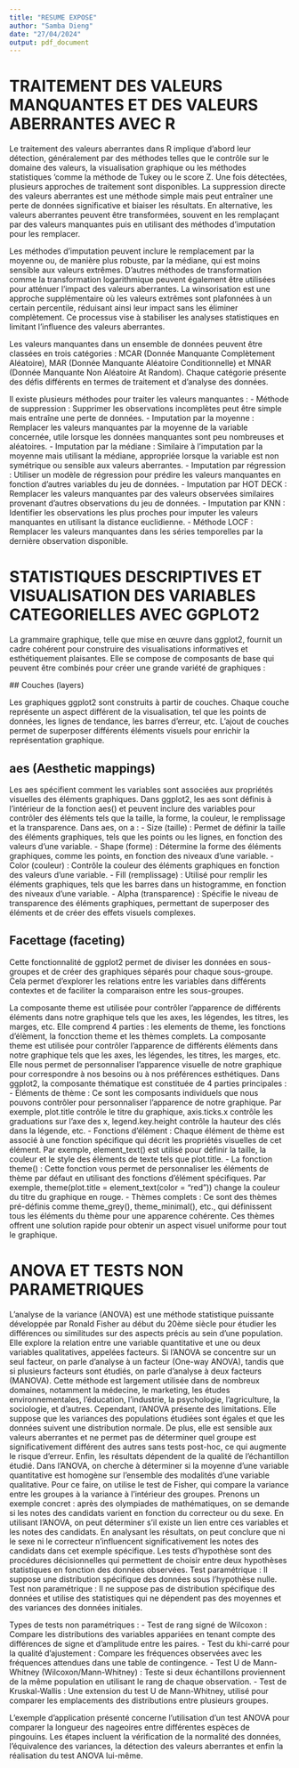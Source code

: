 ---
title: "RESUME EXPOSE"
author: "Samba Dieng"
date: "27/04/2024"
output: pdf_document
---


# TRAITEMENT DES VALEURS MANQUANTES ET DES VALEURS ABERRANTES AVEC R
  
 Le traitement des valeurs aberrantes dans R implique d'abord leur détection, généralement par des méthodes telles que le contrôle sur le domaine des valeurs, la visualisation graphique ou les méthodes statistiques 'comme la méthode de Tukey ou le score Z. Une fois détectées, plusieurs approches de traitement sont disponibles. La suppression directe des valeurs aberrantes est une méthode simple mais peut entraîner une perte de données significative et biaiser les résultats. En alternative, les valeurs aberrantes peuvent être transformées, souvent en les remplaçant par des valeurs manquantes puis en utilisant des méthodes d'imputation pour les remplacer.

Les méthodes d'imputation peuvent inclure le remplacement par la moyenne ou, de manière plus robuste, par la médiane, qui est moins sensible aux valeurs extrêmes. D'autres méthodes de transformation comme la transformation logarithmique peuvent également être utilisées pour atténuer l'impact des valeurs aberrantes. La winsorisation est une approche supplémentaire où les valeurs extrêmes sont plafonnées à un certain percentile, réduisant ainsi leur impact sans les éliminer complètement. Ce processus vise à stabiliser les analyses statistiques en limitant l'influence des valeurs aberrantes.

Les valeurs manquantes dans un ensemble de données peuvent être classées en trois catégories : MCAR (Donnée Manquante Complètement Aléatoire), MAR (Donnée Manquante Aléatoire Conditionnelle) et MNAR (Donnée Manquante Non Aléatoire At Random). Chaque catégorie présente des défis différents en termes de traitement et d'analyse des données.

Il existe plusieurs méthodes pour traiter les valeurs manquantes :
- Méthode de suppression : Supprimer les observations incomplètes peut être simple mais entraîne une perte de données.
- Imputation par la moyenne : Remplacer les valeurs manquantes par la moyenne de la variable concernée, utile lorsque les données manquantes sont peu nombreuses et aléatoires.
- Imputation par la médiane : Similaire à l'imputation par la moyenne mais utilisant la médiane, appropriée lorsque la variable est non symétrique ou sensible aux valeurs aberrantes.
- Imputation par régression : Utiliser un modèle de régression pour prédire les valeurs manquantes en fonction d'autres variables du jeu de données.
- Imputation par HOT DECK : Remplacer les valeurs manquantes par des valeurs observées similaires provenant d'autres observations du jeu de données.
- Imputation par KNN : Identifier les observations les plus proches pour imputer les valeurs manquantes en utilisant la distance euclidienne.
- Méthode LOCF : Remplacer les valeurs manquantes dans les séries temporelles par la dernière observation disponible.

# STATISTIQUES DESCRIPTIVES ET VISUALISATION DES VARIABLES CATEGORIELLES AVEC GGPLOT2

La grammaire graphique, telle que mise en œuvre dans ggplot2, fournit un cadre cohérent pour construire des visualisations informatives et esthétiquement plaisantes. Elle se compose de composants de base qui peuvent être combinés pour créer une grande variété de graphiques :
  
  ## Couches (layers)
  
  Les graphiques ggplot2 sont construits à partir de couches. Chaque couche représente un aspect différent de la visualisation, tel que les points de données, les lignes de tendance, les barres d'erreur, etc. L'ajout de couches permet de superposer différents éléments visuels pour enrichir la représentation graphique.

## aes (Aesthetic mappings)

Les aes spécifient comment les variables sont associées aux propriétés visuelles des éléments graphiques. Dans ggplot2, les aes sont définis à l'intérieur de la fonction aes() et peuvent inclure des variables pour contrôler des éléments tels que la taille, la forme, la couleur, le remplissage et la transparence. Dans aes, on a :
- Size (taille) : Permet de définir la taille des éléments graphiques, tels que les points ou les lignes, en fonction des valeurs d'une variable.
- Shape (forme) : Détermine la forme des éléments graphiques, comme les points, en fonction des niveaux d'une variable.
- Color (couleur) : Contrôle la couleur des éléments graphiques en fonction des valeurs d'une variable.
- Fill (remplissage) : Utilisé pour remplir les éléments graphiques, tels que les barres dans un histogramme, en fonction des niveaux d'une variable.
- Alpha (transparence) : Spécifie le niveau de transparence des éléments graphiques, permettant de superposer des éléments et de créer des effets visuels complexes.

## Facettage (faceting)

Cette fonctionnalité de ggplot2 permet de diviser les données en sous-groupes et de créer des graphiques séparés pour chaque sous-groupe. Cela permet d'explorer les relations entre les variables dans différents contextes et de faciliter la comparaison entre les sous-groupes.

La composante theme est utilisée pour contrôler l’apparence de différents éléments dans notre graphique tels que les axes, les légendes, les titres, les marges, etc. Elle comprend 4 parties : les elements de theme, les fonctions d’élèment, la foncction theme et les thèmes complets. La composante theme est utilisée pour contrôler l’apparence de différents éléments dans notre graphique tels que les axes, les légendes, les titres, les marges, etc. Elle nous permet de personnaliser l’apparence visuelle de notre graphique pour correspondre à nos besoins ou à nos préférences esthétiques. Dans ggplot2, la composante thématique est constituée de 4 parties principales : - Éléments de thème : Ce sont les composants individuels que nous pouvons contrôler pour personnaliser l’apparence de notre graphique. Par exemple, plot.title contrôle le titre du graphique, axis.ticks.x contrôle les graduations sur l’axe des x, legend.key.height contrôle la hauteur des clés dans la légende, etc. - Fonctions d’élément : Chaque élément de thème est associé à une fonction spécifique qui décrit les propriétés visuelles de cet élément. Par exemple, element_text() est utilisé pour définir la taille, la couleur et le style des élèments de texte tels que plot.title. - La fonction theme() : Cette fonction vous permet de personnaliser les éléments de thème par défaut en utilisant des fonctions d’élément spécifiques. Par exemple, theme(plot.title = element_text(color = “red”)) change la couleur du titre du graphique en rouge. - Thèmes complets : Ce sont des thèmes pré-définis comme theme_grey(), theme_minimal(), etc., qui définissent tous les éléments du thème pour une apparence cohérente. Ces thèmes offrent une solution rapide pour obtenir un aspect visuel uniforme pour tout le graphique.

# ANOVA ET TESTS NON PARAMETRIQUES

L'analyse de la variance (ANOVA) est une méthode statistique puissante développée par Ronald Fisher au début du 20ème siècle pour étudier les différences ou similitudes sur des aspects précis au sein d'une population. Elle explore la relation entre une variable quantitative et une ou deux variables qualitatives, appelées facteurs.
Si l'ANOVA se concentre sur un seul facteur, on parle d'analyse à un facteur (One-way ANOVA), tandis que si plusieurs facteurs sont étudiés, on parle d'analyse à deux facteurs (MANOVA). Cette méthode est largement utilisée dans de nombreux domaines, notamment la médecine, le marketing, les études environnementales, l'éducation, l'industrie, la psychologie, l'agriculture, la sociologie, et d'autres.
Cependant, l'ANOVA présente des limitations. Elle suppose que les variances des populations étudiées sont égales et que les données suivent une distribution normale. De plus, elle est sensible aux valeurs aberrantes et ne permet pas de déterminer quel groupe est significativement différent des autres sans tests post-hoc, ce qui augmente le risque d'erreur. Enfin, les résultats dépendent de la qualité de l'échantillon étudié.
Dans l'ANOVA, on cherche à déterminer si la moyenne d'une variable quantitative est homogène sur l'ensemble des modalités d'une variable qualitative. Pour ce faire, on utilise le test de Fisher, qui compare la variance entre les groupes à la variance à l'intérieur des groupes.
Prenons un exemple concret : après des olympiades de mathématiques, on se demande si les notes des candidats varient en fonction du correcteur ou du sexe. En utilisant l'ANOVA, on peut déterminer s'il existe un lien entre ces variables et les notes des candidats. En analysant les résultats, on peut conclure que ni le sexe ni le correcteur n'influencent significativement les notes des candidats dans cet exemple spécifique.
Les tests d'hypothèse sont des procédures décisionnelles qui permettent de choisir entre deux hypothèses statistiques en fonction des données observées.
Test paramétrique : Il suppose une distribution spécifique des données sous l'hypothèse nulle.
Test non paramétrique : Il ne suppose pas de distribution spécifique des données et utilise des statistiques qui ne dépendent pas des moyennes et des variances des données initiales.

Types de tests non paramétriques :
  - Test de rang signé de Wilcoxon : Compare les distributions des variables appariées en tenant compte des différences de signe et d'amplitude entre les paires.
- Test du khi-carré pour la qualité d'ajustement : Compare les fréquences observées avec les fréquences attendues dans une table de contingence.
- Test U de Mann-Whitney (Wilcoxon/Mann-Whitney) : Teste si deux échantillons proviennent de la même population en utilisant le rang de chaque observation.
- Test de Kruskal-Wallis : Une extension du test U de Mann-Whitney, utilisé pour comparer les emplacements des distributions entre plusieurs groupes.

L'exemple d'application présenté concerne l'utilisation d'un test ANOVA pour comparer la longueur des nageoires entre différentes espèces de pingouins. Les étapes incluent la vérification de la normalité des données, l'équivalence des variances, la détection des valeurs aberrantes et enfin la réalisation du test ANOVA lui-même.


